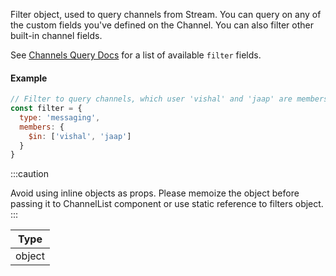 Filter object, used to query channels from Stream. You can query on any of the custom fields you've defined on the Channel. You can also filter other built-in channel fields.

See [Channels Query Docs](https://getstream.io/chat/docs/query_channels) for a list of available `filter` fields.

#### Example

```js
// Filter to query channels, which user 'vishal' and 'jaap' are members of.
const filter = {
  type: 'messaging',
  members: {
    $in: ['vishal', 'jaap']
  }
}
```

:::caution
<!-- TODO: Change to new docs -->
Avoid using inline objects as props. Please memoize the object before passing it to ChannelList component or use static reference to filters object.
:::


| Type |
| - |
| object |
